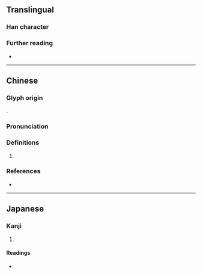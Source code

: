 {{character info}}
==Translingual==

===Han character===
{{Han char|rn=38|rad=女|as=09|sn=12|four=29404|canj=HFV|ids=⿱秋女}}

===Further reading===
* {{Han ref|kx=0267.160|dkj=06521|hdz=21066.080|uh=5A9D|ud=23197|bh=D8CF|bd=55503}}

----

==Chinese==
{{zh-forms}}

===Glyph origin===
{{Han compound|秋|女|c1=p|c2=s|ls=psc|t2=woman}}.

===Pronunciation===
{{zh-pron
|m=qiū
|c=cau1
|mc=y
|oc=y
|cat=
}}

===Definitions===
{{head|zh|Han character}}

# {{rfdef|zh}}

===References===
* {{R:yue:Hanzi}}

----

==Japanese==

===Kanji===
{{ja-kanji|grade=|rs=女09}}

# {{rfdef|ja|sort=女09}}

====Readings====
* {{ja-readings|on=[[しゅう]] (shū), [[しゅ]] (shu)|kun=}}